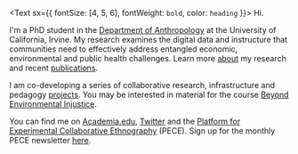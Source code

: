 <Text sx={{ fontSize: [4, 5, 6], fontWeight: `bold`, color: `heading` }}>
  Hi.
</Text>

I'm a PhD student in the [Department of Anthropology](https://www.anthropology.uci.edu/) at the University of California, Irvine. My research examines the digital data and instructure that communities need to effectively address entangled economic, environmental and public health challenges. Learn more [about](https://www.timschuetz.org/about) my research and recent [publications](https://www.timschuetz.org/publications).

I am co-developing a series of collaborative research, infrastructure and pedagogy [projects](www.timschuetz.org/projects). You may be interested in material for the course [Beyond Environmental Injustice](https://disaster-sts-network.org/content/environmental-injustice-summer-2020/essay). 

You can find me on [Academia.edu]([https://uci.academia.edu/TimSch%C3%BCtz](https://uci.academia.edu/TimSch%C3%BCtz)), [Twitter](https://twitter.com/tmschtz) and the [Platform for Experimental Collaborative Ethnography]() (PECE). Sign up for the monthly PECE newsletter [here](https://github.us20.list-manage.com/subscribe?u=28f50ca38ef652df957d5cbd6&id=0ed4893b1f).